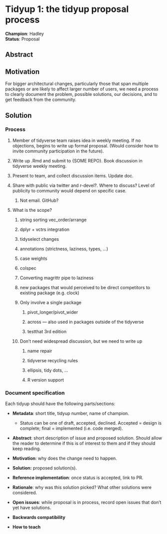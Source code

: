 # Tidyup 1: the tidyup proposal process

**Champion**: Hadley\
**Status**: Proposal

## Abstract

## Motivation

For bigger architectural changes, particularly those that span multiple packages or are likely to affect larger number of users, we need a process to clearly document the problem, possible solutions, our decisions, and to get feedback from the community.

## Solution

### Process

1.  Member of tidyverse team raises idea in weekly meeting.
    If no objections, begins to write up formal proposal.
    (Would consider how to invite community participation in the future).

2.  Write up .Rmd and submit to {SOME REPO}.
    Book discussion in tidyverse weekly meeting.

3.  Present to team, and collect discussion items.
    Update doc.

4.  Share with public via twitter and r-devel?.
    Where to discuss?
    Level of publicity to community would depend on specific case.

    1.  Not email.
        GitHub?

5.  What is the scope?

    1.  string sorting vec_order/arrange

    2.  dplyr + vctrs integration

    3.  tidyselect changes

    4.  annotations (strictness, laziness, types, ...)

    5.  case weights

    6.  colspec

    7.  Converting magrittr pipe to laziness

    8.  new packages that would perceived to be direct competitors to existing package (e.g. clock)

    9.  Only involve a single package

        1.  pivot_longer/pivot_wider

        2.  across --- also used in packages outside of the tidyverse

        3.  testthat 3rd edition

    10. Don't need widespread discussion, but we need to write up

        1.  name repair

        2.  tidyverse recycling rules

        3.  ellipsis, tidy dots, ...

        4.  R version support

### Document specification

Each tidyup should have the following parts/sections:

-   **Metadata**: short title, tidyup number, name of champion.

    -   Status can be one of draft, accepted, declined. Accepted = design is complete; final = implemented (i.e. code merged).

-   **Abstract**: short description of issue and proposed solution.
    Should allow the reader to determine if this is of interest to them and if they should keep reading.

-   **Motivation**: why does the change need to happen.

-   **Solution:** proposed solution(s).

-   **Reference implementation**: once status is accepted, link to PR.

-   **Rationale**: why was this solution picked?
    What other solutions were considered.

-   **Open issues**: while proposal is in process, record open issues that don't yet have solutions.

-   **Backwards compatibility**

-   **How to teach**
